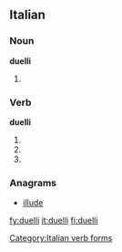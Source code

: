 ==Italian==

===Noun===
'''duelli''' {{m}}

# {{plural of|[[duello]]|lang=Italian}}

===Verb===
'''duelli'''

# {{form of|Second-person [[singular]] [[present tense]]|[[duellare#Italian|duellare]]|lang=Italian}}
# {{form of|[[first-person|First-person]] singular, [[second-person]] singular and [[third-person]] singular [[present subjunctive]]|duellare#Italian|duellare|lang=Italian}}
# {{form of|[[third-person|Third-person]] singular [[imperative]]|duellare#Italian|duellare|lang=Italian}}

===Anagrams===
* {{alphagram|deillu}} [[illude#Italian|illude]]
[[Category:Italian verb forms]]

[[fy:duelli]]
[[it:duelli]]
[[fi:duelli]]